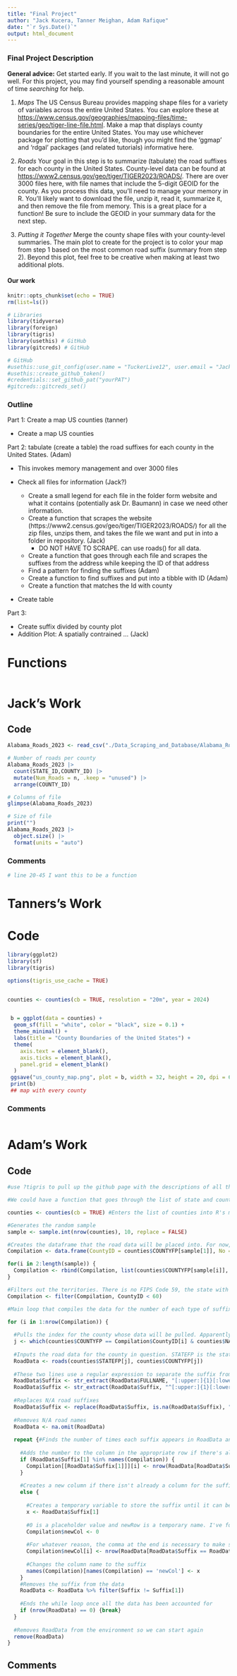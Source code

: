 ```yaml
---
title: "Final Project"
author: "Jack Kucera, Tanner Meighan, Adam Rafique"
date: "`r Sys.Date()`"
output: html_document
---
```


### Final Project Description

**General advice:** Get started early. If you wait to the last minute, it will not go well. For this project, you may find yourself spending a reasonable amount of time _searching_ for help.

1. _Maps_ The US Census Bureau provides mapping shape files for a variety of variables across the entire United States. You can explore these at [https://www.census.gov/geographies/mapping-files/time-series/geo/tiger-line-file.html](https://www.census.gov/geographies/mapping-files/time-series/geo/tiger-line-file.html). Make a map that displays county boundaries for the entire United States. You may use whichever package for plotting that you'd like, though you might find the 'ggmap' and 'rdgal' packages (and related tutorials) informative here.

2. _Roads_ Your goal in this step is to summarize (tabulate) the road suffixes for each county in the United States. County-level data can be found at [https://www2.census.gov/geo/tiger/TIGER2023/ROADS/](https://www2.census.gov/geo/tiger/TIGER2023/ROADS/). There are over 3000 files here, with file names that include the 5-digit GEOID for the county. As you process this data, you'll need to manage your memory in R. You'll likely want to download the file, unzip it, read it, summarize it, and then remove the file from memory. This is a great place for a function! Be sure to include the GEOID in your summary data for the next step.

3. _Putting it Together_ Merge the county shape files with your county-level summaries. The main plot to create for the project is to color your map from step 1 based on the most common road suffix (summary from step 2). Beyond this plot, feel free to be creative when making at least two additional plots.


#### Our work


```r
knitr::opts_chunk$set(echo = TRUE)
rm(list=ls())

# Libraries
library(tidyverse)
library(foreign)
library(tigris)
library(usethis) # GitHub
library(gitcreds) # GitHub

# GitHub
#usethis::use_git_config(user.name = "TuckerLive12", user.email = "Jack.kucera@me.com")
#usethis::create_github_token()
#credentials::set_github_pat("yourPAT")
#gitcreds::gitcreds_set()
```

### Outline

Part 1: Create a map US counties (tanner)

- Create a map US counties



Part 2: tabulate (create a table) the road suffixes for each county in the United States. (Adam)

 - This invokes memory management and over 3000 files
 
 - Check all files for information (Jack?)
    - Create a small legend for each file in the folder form website and what it contains (potentially ask Dr. Baumann) in case we need other information.
    - Create a function that scrapes the website (https://www2.census.gov/geo/tiger/TIGER2023/ROADS/) for all the zip files, unzips them, and takes the file we want and put in into a folder in repository. (Jack)
      - DO NOT HAVE TO SCRAPE. can use roads() for all data.
    - Create a function that goes through each file and scrapes the suffixes from the address while keeping the ID of that address 
    - Find a pattern for finding the suffixes (Adam)
    - Create a function to find suffixes and put into a tibble with ID (Adam)
    - Create a function that matches the Id with county
 - Create table 

Part 3:

  - Create suffix divided by county plot
  - Addition Plot: A spatially contrained ... (Jack)








# Functions

```r

```

# Jack's Work

## Code

```r
Alabama_Roads_2023 <- read_csv("./Data_Scraping_and_Database/Alabama_Roads_2023.csv", col_types = cols(LINEARID = "c"))

# Number of roads per county
Alabama_Roads_2023 |>
  count(STATE_ID,COUNTY_ID) |>
  mutate(Num_Roads = n, .keep = "unused") |>
  arrange(COUNTY_ID) 

# Columns of file
glimpse(Alabama_Roads_2023)

# Size of file
print("")
Alabama_Roads_2023 |>
  object.size() |>
  format(units = "auto")
```
### Comments

```r
# line 20-45 I want this to be a function 
```

# Tanners's Work

# Code

```r
library(ggplot2)
library(sf)
library(tigris)

options(tigris_use_cache = TRUE)


counties <- counties(cb = TRUE, resolution = "20m", year = 2024)  


 b = ggplot(data = counties) +
  geom_sf(fill = "white", color = "black", size = 0.1) +
  theme_minimal() +
  labs(title = "County Boundaries of the United States") +
  theme(
    axis.text = element_blank(),
    axis.ticks = element_blank(),
    panel.grid = element_blank()
  )
 ggsave("us_county_map.png", plot = b, width = 32, height = 20, dpi = 600)
 print(b)
 ## map with every county
```

### Comments

```r

```

# Adam's Work

## Code

```r


#use ?tigris to pull up the github page with the descriptions of all the functions, use those functions to create the list of road suffixes

#We could have a function that goes through the list of state and county FIPS codes (STATEFP & COUNTYFP) in the counties table and gives the list of roads in that particular county. We could make it a loop that opens a particular road dataset, allows us to collect the required data, then removes the dataset from the environment so we can do it again for the next dataset.

counties <- counties(cb = TRUE) #Enters the list of counties into R's memory

#Generates the random sample
sample <- sample.int(nrow(counties), 10, replace = FALSE)

#Creates the dataframe that the road data will be placed into. For now, it is designed with the intent of creating a random sample because trying to do it for the entire nation would take too long. I've tried. FIPSCode is there to make filtering the territories out of the data easier. We could keep it in the dataframe for this exact purpose.
Compilation <- data.frame(CountyID = counties$COUNTYFP[sample[1]], No = 1, State = counties$STATE_NAME[sample[1]], County = counties$NAME[sample[1]])

for(i in 2:length(sample)) {
  Compilation <- rbind(Compilation, list(counties$COUNTYFP[sample[i]], i, counties$STATE_NAME[sample[i]], counties$NAME[sample[i]]))
}

#Filters out the territories. There is no FIPS Code 59, the state with the highest FIPS code is Wyoming at 58, the territory with the lowest FIPS Code is American Samoa at 60.
Compilation <- filter(Compilation, CountyID < 60)

#Main loop that compiles the data for the number of each type of suffix by county. This is supposed to go up to the number of rows in the counties table, but doing it for all counties takes too long so I decided to make it go up to 10 and pick counties at random instead.

for (i in 1:nrow(Compilation)) {
  
  #Pulls the index for the county whose data will be pulled. Apparently county FIPS codes aren't unique between states, and I've found an instance where two counties have the same name and the same FIPS code (Alleghany County, Virginia and Alleghany County, North Carolina)
  j <- which(counties$COUNTYFP == Compilation$CountyID[i] & counties$NAME == Compilation$County[i] & counties$STATE_NAME == Compilation$State[i])
  
  #Inputs the road data for the county in question. STATEFP is the state FPIS and COUNTYFP is the county FPIS
  RoadData <- roads(counties$STATEFP[j], counties$COUNTYFP[j])
  
  #These two lines use a regular expression to separate the suffix from the rest of the name.
  RoadData$Suffix <- str_extract(RoadData$FULLNAME, "[:upper:]{1}[:lower:]{0,3}(?:-|\\ )?[:digit:]{0,}$")
  RoadData$Suffix <- str_extract(RoadData$Suffix, "^[:upper:]{1}[:lower:]{0,3}")
  
  #Replaces N/A road suffixes
  RoadData$Suffix <- replace(RoadData$Suffix, is.na(RoadData$Suffix), "Not Applicable")
  
  #Removes N/A road names
  RoadData <- na.omit(RoadData)
  
  repeat {#Finds the number of times each suffix appears in RoadData and adds it to the dataframe
    
    #Adds the number to the column in the appropriate row if there's already a column for the suffix
    if (RoadData$Suffix[1] %in% names(Compilation)) {
      Compilation[[RoadData$Suffix[1]]][i] <- nrow(RoadData[RoadData$Suffix == RoadData$Suffix[1],])
    }
    
    #Creates a new column if there isn't already a column for the suffix
    else { 
      
      #Creates a temporary variable to store the suffix until it can be made the new column's name. Anything more direct than        this approach that I've tried just produces an error
      x <- RoadData$Suffix[1]
      
      #0 is a placeholder value and newRow is a temporary name. I've found that both are necessary to prevent errors.
      Compilation$newCol <- 0
      
      #For whatever reason, the comma at the end is necessary to make sure the code works properly
      Compilation$newCol[i] <- nrow(RoadData[RoadData$Suffix == RoadData$Suffix[1],])
      
      #Changes the column name to the suffix
      names(Compilation)[names(Compilation) == 'newCol'] <- x
    }
    #Removes the suffix from the data
    RoadData <- RoadData %>% filter(Suffix != Suffix[1])
    
    #Ends the while loop once all the data has been accounted for
    if (nrow(RoadData) == 0) {break}
  }
  
  #Removes RoadData from the environment so we can start again
  remove(RoadData)
}

```

## Comments

```r

```

